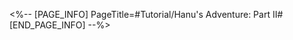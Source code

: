 <%-- [PAGE_INFO]
PageTitle=#Tutorial/Hanu's Adventure: Part II#
[END_PAGE_INFO] --%>
{{Tutorial
|sort      = 605801
|title     = Hanu's Adventure: Part II
|subtitle  = 
|type      = Adventure
|about     = 
|image1    = Tutorial Hanu's Adventure Part II 1.png{{subst:void|<!--$UPLOAD:<<SpriteOutput/TutorialPic/TutorialPage_605801.png>-<Tutorial Hanu's Adventure Part II 1.png>-<Tutorial Files>>-->}}
|text1     = There are still wandering enemies in the adventure. They are playing the role of Boss Stone's lackeys. Hanu Vision can see their fields of vision. Please avoid their sight, as you will fail if they attack you!
}}